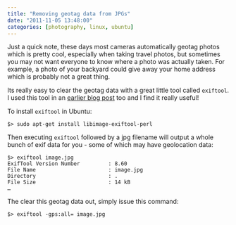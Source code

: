 ```yaml
---
title: "Removing geotag data from JPGs"
date: "2011-11-05 13:48:00"
categories: [photography, linux, ubuntu]
---
```


Just a quick note, these days most cameras automatically geotag photos which is
pretty cool, especially when taking travel photos, but sometimes you may not
want everyone to know where a photo was actually taken. For example, a photo of
your backyard could give away your home address which is probably not a great
thing.

Its really easy to clear the geotag data with a great little tool called
`exiftool`. I used this tool in an [earlier blog
post](https://blog.stevenocchipinti.com/2011/04/24-70mm-f28-vs-17-50mm-f28.html)
too and I find it really useful!

To install `exiftool` in Ubuntu:

```
$> sudo apt-get install libimage-exiftool-perl
```

Then executing `exiftool` followed by a jpg filename will output a whole bunch
of exif data for you - some of which may have geolocation data:

```
$> exiftool image.jpg
ExifTool Version Number         : 8.60
File Name                       : image.jpg
Directory                       : .
File Size                       : 14 kB
…
```

The clear this geotag data out, simply issue this command:

```
$> exiftool -gps:all= image.jpg
```
